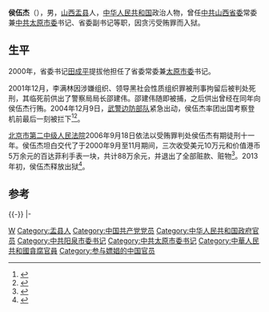 '''侯伍杰'''（{{bd|1945年|9月18日|||catIdx=Hou,侯}}），男，[[山西|山西]][[盂县|盂县]]人，[[中华人民共和国|中华人民共和国]]政治人物，曾任[[中共山西省委|中共山西省委]]常委兼[[中共太原市委|中共太原市委]]书记、省委副书记等职，因贪污受贿罪而入狱。

== 生平 ==
{{fact|1995年，盛传侯伍杰才任省委宣传部部长时在北京嫖娼时被北京警方抓住，由此一直到1997年，侯才当选为山西省委常委，是全国当时唯一的非省委常委的省委宣传部部长。}}2000年，省委书记[[田成平|田成平]]提拔他担任了省委常委兼[[中国共产党太原市委员会|太原市委]]书记。

2001年12月，李满林因涉嫌组织、领导黑社会性质组织罪被刑事拘留后被判处死刑，其临死前供出了警察局局长邵建伟。邵建伟随即被捕，之后供出曾经在同年向侯伍杰行贿。2004年12月9日，[[武警|武警]][[边防部队|边防部队]]紧急出动，侯伍杰率团出国考察登机前最后一刻被拦下<ref>{{Cite web|title=三晋涉黑第一案的案中案 侯伍杰案的前世今生|url=http://www.shm.com.cn/neimu/2005-10/19/content_999413.htm|accessdate=|work=}}{{dead link|date=2017-11 |bot=InternetArchiveBot |fix-attempted=yes }}</ref><ref>{{Cite web|title=贪官候伍杰的“根子”咋就这么硬？|url=http://blog.people.com.cn/blog/log/showlog.jspe?log_id=1160358983697266&site_id=1502|accessdate=|work=人民网}}{{dead link|date=2017-11 |bot=InternetArchiveBot |fix-attempted=yes }}</ref>。

[[北京市第二中级人民法院|北京市第二中级人民法院]]2006年9月18日依法以受贿罪判处侯伍杰有期徒刑十一年。侯伍杰坦白交代了于2000年9月至11月期间，三次收受美元10万元和价值港币5万余元的百达菲利手表一块，共计88万余元，并退出了全部赃款、赃物<ref>{{Cite web|title=山西省委原副书记侯伍杰缘何落马|url=http://www.cnfzwx.org.cn/nr.asp?classid=45&Articleid=775|accessdate=|work=}}{{dead link|date=2017-11 |bot=InternetArchiveBot |fix-attempted=yes }}</ref>。2013年初，侯伍杰释放出狱<ref>{{cite news|title=山西贪官提前出狱受欢迎续：离任当天提拔百余人|url=http://news.163.com/13/0218/02/8NVB64390001124J.html|accessdate=2013-02-18|newspaper=网易|archive-url=https://web.archive.org/web/20130221021511/http://news.163.com/13/0218/02/8NVB64390001124J.html|archive-date=2013-02-21|dead-url=yes}}</ref>。

== 参考 ==
{{reflist|2}}
{{-}}
{{start box}}
{{s-ppo|cpc}}
{{s-before|[[纪馨芳|纪馨芳]]}}
{{s-title|[[中国共产党太原市委员会|中国共产党太原市委员会]][[市委书记|书记]]|2000年1月－2001年9月}}   
{{s-after|[[云公民|云公民]]}}
|-
{{s-before|[[光敏|光敏]]}}
{{s-title|[[中国共产党阳泉市委员会|中国共产党阳泉市委员会]][[市委书记|书记]]|1990年11月－1995年12月}}
{{s-after|[[田霍卿|田霍卿]]}}
{{end box}}

{{Authority control}}
{{DEFAULTSORT:Hóu Wǔjié}}
[[Category:侯姓|W]]
[[Category:盂县人|Category:盂县人]]
[[Category:中国共产党党员|Category:中国共产党党员]]
[[Category:中华人民共和国政府官员|Category:中华人民共和国政府官员]]
[[Category:中共阳泉市委书记|Category:中共阳泉市委书记]]
[[Category:中共太原市委书记|Category:中共太原市委书记]]
[[Category:中華人民共和國貪腐官員|Category:中華人民共和國貪腐官員]]
[[Category:参与嫖娼的中国官员|Category:参与嫖娼的中国官员]]
